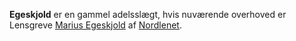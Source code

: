 {{title:Egeskjold}}
{{author:Laura Holmegaard}}
{{timestamp:2009-09-19T09:16:16Z}}
{{copyright:Egeskjold}}
'''Egeskjold''' er en gammel adelsslægt, hvis nuværende overhoved er Lensgreve [[Marius Egeskjold]] af [[Nordlenet]].